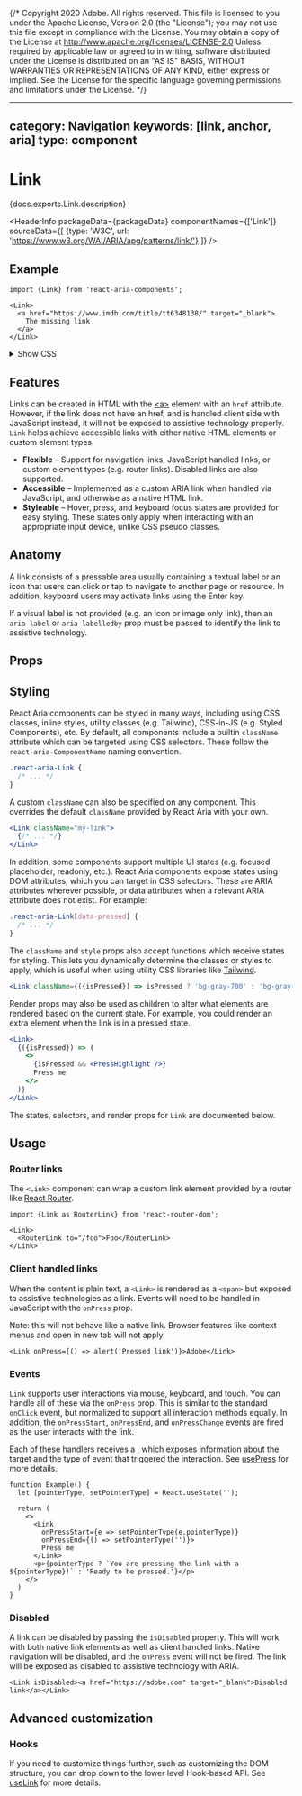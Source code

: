 {/* Copyright 2020 Adobe. All rights reserved.
This file is licensed to you under the Apache License, Version 2.0 (the "License");
you may not use this file except in compliance with the License. You may obtain a copy
of the License at http://www.apache.org/licenses/LICENSE-2.0
Unless required by applicable law or agreed to in writing, software distributed under
the License is distributed on an "AS IS" BASIS, WITHOUT WARRANTIES OR REPRESENTATIONS
OF ANY KIND, either express or implied. See the License for the specific language
governing permissions and limitations under the License. */}



---
category: Navigation
keywords: [link, anchor, aria]
type: component
---

# Link

<PageDescription>{docs.exports.Link.description}</PageDescription>

<HeaderInfo
  packageData={packageData}
  componentNames={['Link']}
  sourceData={[
    {type: 'W3C', url: 'https://www.w3.org/WAI/ARIA/apg/patterns/link/'}
  ]} />

## Example

```tsx example
import {Link} from 'react-aria-components';

<Link>
  <a href="https://www.imdb.com/title/tt6348138/" target="_blank">
    The missing link
  </a>
</Link>
```

<details>
  <summary style={{fontWeight: 'bold'}}><ChevronRight size="S" /> Show CSS</summary>

```css
.react-aria-Link {
  --focus-ring-color: slateblue;
  --text-color: var(--spectrum-global-color-blue-600);
  --text-color-pressed: var(--spectrum-global-color-blue-700);
  --text-color-disabled: gray;

  color: var(--text-color);
  font-size: 18px;
  transition: all 200ms;
  text-decoration: underline;
  cursor: pointer;
  outline: none;
  position: relative;

  &[data-hovered] {
    text-decoration-style: wavy;
  }

  &[data-pressed] {
    color: var(--text-color-pressed);
  }

  &[aria-disabled] {
    cursor: default;
    color: var(--text-color-disabled);
  }

  &[data-focus-visible]:after {
    content: '';
    position: absolute;
    inset: -3px -6px;
    border-radius: 6px;
    border: 2px solid var(--focus-ring-color);
  }
}

@media (forced-colors: active) {
  .react-aria-Link {
    --focus-ring-color: Highlight;
    --text-color: LinkText;
    --text-color-pressed: LinkText;
    --text-color-disabled: GrayText;
  }
}
```

</details>

## Features

Links can be created in HTML with the [&lt;a&gt;](https://developer.mozilla.org/en-US/docs/Web/HTML/Element/a)
element with an `href` attribute. However, if the link does not have an href, and is
handled client side with JavaScript instead, it will not be exposed to assistive technology properly.
`Link` helps achieve accessible links with either native HTML elements or custom element types.

* **Flexible** – Support for navigation links, JavaScript handled links, or custom element types (e.g. router links). Disabled links are also supported.
* **Accessible** – Implemented as a custom ARIA link when handled via JavaScript, and otherwise as a native HTML link.
* **Styleable** – Hover, press, and keyboard focus states are provided for easy styling. These states only apply when interacting with an appropriate input device, unlike CSS pseudo classes.

## Anatomy

A link consists of a pressable area usually containing a textual label or an icon
that users can click or tap to navigate to another page or resource. In addition,
keyboard users may activate links using the <Keyboard>Enter</Keyboard> key.

If a visual label is not provided (e.g. an icon or image only link), then an `aria-label` or
`aria-labelledby` prop must be passed to identify the link to assistive technology.

## Props

<PropTable component={docs.exports.Link} links={docs.links} />

## Styling

React Aria components can be styled in many ways, including using CSS classes, inline styles, utility classes (e.g. Tailwind), CSS-in-JS (e.g. Styled Components), etc. By default, all components include a builtin `className` attribute which can be targeted using CSS selectors. These follow the `react-aria-ComponentName` naming convention.

```css
.react-aria-Link {
  /* ... */
}
```

A custom `className` can also be specified on any component. This overrides the default `className` provided by React Aria with your own.

```jsx
<Link className="my-link">
  {/* ... */}
</Link>
```

In addition, some components support multiple UI states (e.g. focused, placeholder, readonly, etc.). React Aria components expose states using DOM attributes, which you can target in CSS selectors. These are ARIA attributes wherever possible, or data attributes when a relevant ARIA attribute does not exist. For example:

```css
.react-aria-Link[data-pressed] {
  /* ... */
}
```

The `className` and `style` props also accept functions which receive states for styling. This lets you dynamically determine the classes or styles to apply, which is useful when using utility CSS libraries like [Tailwind](https://tailwindcss.com/).

```jsx
<Link className={({isPressed}) => isPressed ? 'bg-gray-700' : 'bg-gray-600'} />
```

Render props may also be used as children to alter what elements are rendered based on the current state. For example, you could render an extra element when the link is in a pressed state.

```jsx
<Link>
  {({isPressed}) => (
    <>
      {isPressed && <PressHighlight />}
      Press me
    </>
  )}
</Link>
```

The states, selectors, and render props for `Link` are documented below.

<StateTable properties={docs.exports.LinkRenderProps.properties} />

## Usage

### Router links

The `<Link>` component can wrap a custom link element provided by a router like [React Router](https://reactrouter.com/en/main).

```tsx
import {Link as RouterLink} from 'react-router-dom';

<Link>
  <RouterLink to="/foo">Foo</RouterLink>
</Link>
```

### Client handled links

When the content is plain text, a `<Link>` is rendered as a `<span>` but exposed to assistive technologies as a link. Events will need to be handled in JavaScript with the `onPress` prop.

Note: this will not behave like a native link. Browser features like context menus and open in new tab will not apply.

```tsx example
<Link onPress={() => alert('Pressed link')}>Adobe</Link>
```

### Events

`Link` supports user interactions via mouse, keyboard, and touch. You can handle all of these via the `onPress` prop. This is similar to the standard `onClick` event, but normalized to support all interaction methods equally. In addition, the `onPressStart`, `onPressEnd`, and `onPressChange` events are fired as the user interacts with the link.

Each of these handlers receives a <TypeLink links={typesDocs.links} type={typesDocs.exports.PressEvent} />, which exposes information about the target and the type of event that triggered the interaction. See [usePress](usePress.html) for more details.

```tsx example
function Example() {
  let [pointerType, setPointerType] = React.useState('');

  return (
    <>
      <Link
        onPressStart={e => setPointerType(e.pointerType)}
        onPressEnd={() => setPointerType('')}>
        Press me
      </Link>
      <p>{pointerType ? `You are pressing the link with a ${pointerType}!` : 'Ready to be pressed.'}</p>
    </>
  )
}
```

### Disabled

A link can be disabled by passing the `isDisabled` property. This will work with both native
link elements as well as client handled links. Native navigation will be disabled, and the `onPress`
event will not be fired. The link will be exposed as disabled to assistive technology with ARIA.

```tsx example
<Link isDisabled><a href="https://adobe.com" target="_blank">Disabled link</a></Link>
```

## Advanced customization

### Hooks

If you need to customize things further, such as customizing the DOM structure, you can drop down to the lower level Hook-based API. See [useLink](useLink.html) for more details.
